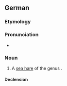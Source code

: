 ==German==
{{wikipedia|lang=de}}

===Etymology===
{{compound|de|Kugel|Schnecke}}

===Pronunciation===
* {{audio|de|De-Kugelschnecke.ogg|Audio}}

===Noun===
{{de-noun|f||Kugelschnecken}}

# A [[sea hare]] of the genus {{taxlink|Akera|genus|noshow=1}}.

====Declension====
{{de-decl-noun-f|n}}

{{C|de|Snails}}